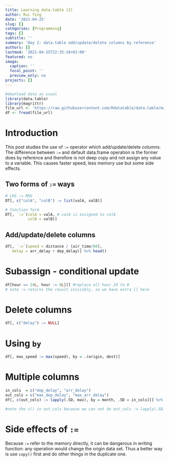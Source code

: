 ```yaml
---
title: Learning data.table (2)
author: Rui Ying
date: '2021-04-25'
slug: []
categories: [Programming]
tags: []
subtitle: ''
summary: 'Day 2: data.table add/update/delete columns by reference'
authors: []
lastmod: '2021-04-25T22:35:28+01:00'
featured: no
image:
  caption: ''
  focal_point: ''
  preview_only: no
projects: []
---
```

```r
#download data as usual
library(data.table)
library(magrittr)
file_url <- 'https://raw.githubusercontent.com/Rdatatable/data.table/master/vignettes/flights14.csv'
df <- fread(file_url)
```
# Introduction
This post studies the use of `:=` operator which add/update/delete *columns*. The difference between `:=` and default data.frame operation is the former does by reference and therefore is not deep copy and not assign any value to a variable. This causes faster speed, less memory use but some side effects.

## Two forms of `:=` ways
```r
# LHS := RHS
DT[, c("colA", "colB") := list(valA, valB)]

# function form
DT[, `:=`(colA = valA, # valA is assigned to colA
          colB = valB)]
```

## Add/update/delete columns
```r
df[, `:=`(speed = distance / (air_time/60),
   delay = arr_delay + dep_delay)] %>% head()
```
# Subassign - conditional update
```r
df[hour == 24L, hour := 0L][] #replace all hour 24 to 0
# note := returns the result invisibly, so we have extra [] here
```

# Delete columns
```r
df[, c("delay") := NULL]
```

# Using `by`
```r
df[, max_speed := max(speed), by = .(origin, dest)]
```

# Multiple columns
```r
in_cols  = c("dep_delay", "arr_delay")
out_cols = c("max_dep_delay", "max_arr_delay")
df[, c(out_cols) := lapply(.SD, max), by = month, .SD = in_cols][] %>% head()

#note the c() in out_cols because we can not do out_cols := lapply(.SD, max). That would result in adding one new column named out_col.
```

# Side effects of `:=`
Because `:=` refer to the memory directly, it can be dangerous in writing function: any operation would change the origin data set. Thus a better way is use `copy()` first and do other things in the duplicate one.
